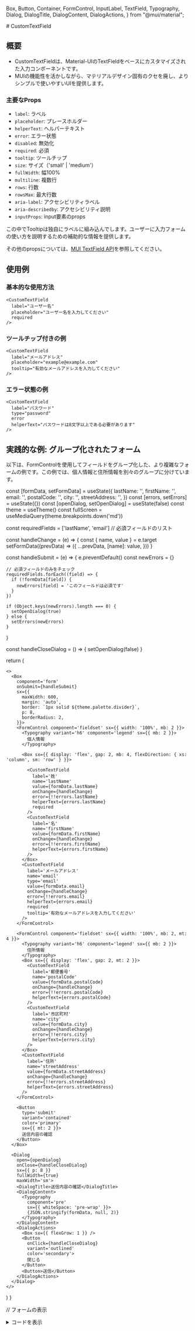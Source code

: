   Box,
  Button,
  Container,
  FormControl,
  InputLabel,
  TextField,
  Typography,
  Dialog,
  DialogTitle,
  DialogContent,
  DialogActions,
} from "@mui/material";

<Meta title="Components/Form/CustomTextField/Info" />

<ThemeProvider theme={theme}>

<Container>
# CustomTextField

## 概要

- CustomTextFieldは、Material-UIのTextFieldをベースにカスタマイズされた入力コンポーネントです。
- MUIの機能性を活かしながら、マテリアルデザイン固有のクセを廃し、よりシンプルで使いやすいUIを提供します。

### 主要なProps

- `label`: ラベル
- `placeholder`: プレースホルダー
- `helperText`: ヘルパーテキスト
- `error`: エラー状態
- `disabled`: 無効化
- `required`: 必須
- `tooltip`: ツールチップ
- `size`: サイズ（'small' | 'medium'）
- `fullWidth`: 幅100%
- `multiline`: 複数行
- `rows`: 行数
- `rowsMax`: 最大行数
- `aria-label`: アクセシビリティラベル
- `aria-describedby`: アクセシビリティ説明
- `inputProps`: input要素のprops

この中でTooltipは独自にラベルに組み込んでします。ユーザーに入力フォームの使い方を説明するための補助的な情報を提供します。

その他のpropsについては、[MUI TextField API](https://mui.com/api/text-field/)を参照してください。

## 使用例

### 基本的な使用方法

<CustomTextField
  label="ユーザー名"
  placeholder="ユーザー名を入力してください"
  required
/>

```tsx
<CustomTextField
  label="ユーザー名"
  placeholder="ユーザー名を入力してください"
  required
/>
```

### ツールチップ付きの例

<CustomTextField
  label="メールアドレス"
  placeholder="example@example.com"
  tooltip="有効なメールアドレスを入力してください"
/>

```tsx
<CustomTextField
  label="メールアドレス"
  placeholder="example@example.com"
  tooltip="有効なメールアドレスを入力してください"
/>
```

### エラー状態の例

<CustomTextField
  label="パスワード"
  type="password"
  error
  helperText="パスワードは8文字以上である必要があります"
/>

```tsx
<CustomTextField
  label="パスワード"
  type="password"
  error
  helperText="パスワードは8文字以上である必要があります"
/>
```

## 実践的な例: グループ化されたフォーム

以下は、FormControlを使用してフィールドをグループ化した、より複雑なフォームの例です。この例では、個人情報と住所情報を別々のグループに分けています。

  const [formData, setFormData] = useState({
    lastName: '',
    firstName: '',
    email: '',
    postalCode: '',
    city: '',
    streetAddress: '',
  })
  const [errors, setErrors] = useState({})
  const [openDialog, setOpenDialog] = useState(false)
  const theme = useTheme()
  const fullScreen = useMediaQuery(theme.breakpoints.down('md'))

  const requiredFields = ['lastName', 'email'] // 必須フィールドのリスト

  const handleChange = (e) => {
    const { name, value } = e.target
    setFormData((prevData) => ({
      ...prevData,
      [name]: value,
    }))
  }

  const handleSubmit = (e) => {
    e.preventDefault()
    const newErrors = {}

    // 必須フィールドのみをチェック
    requiredFields.forEach((field) => {
      if (!formData[field]) {
        newErrors[field] = 'このフィールドは必須です'
      }
    })

    if (Object.keys(newErrors).length === 0) {
      setOpenDialog(true)
    } else {
      setErrors(newErrors)
    }

  }

  const handleCloseDialog = () => {
    setOpenDialog(false)
  }

  return (

    <>
      <Box
        component='form'
        onSubmit={handleSubmit}
        sx={{
          maxWidth: 600,
          margin: 'auto',
          border: `1px solid ${theme.palette.divider}`,
          p: 8,
          borderRadius: 2,
        }}>
        <FormControl component='fieldset' sx={{ width: '100%', mb: 2 }}>
          <Typography variant='h6' component='legend' sx={{ mb: 2 }}>
            個人情報
          </Typography>

          <Box sx={{ display: 'flex', gap: 2, mb: 4, flexDirection: { xs: 'column', sm: 'row' } }}>

            <CustomTextField
              label='姓'
              name='lastName'
              value={formData.lastName}
              onChange={handleChange}
              error={!!errors.lastName}
              helperText={errors.lastName}
              required
            />
            <CustomTextField
              label='名'
              name='firstName'
              value={formData.firstName}
              onChange={handleChange}
              error={!!errors.firstName}
              helperText={errors.firstName}
            />
          </Box>
          <CustomTextField
            label='メールアドレス'
            name='email'
            type='email'
            value={formData.email}
            onChange={handleChange}
            error={!!errors.email}
            helperText={errors.email}
            required
            tooltip='有効なメールアドレスを入力してください'
          />
        </FormControl>

        <FormControl component='fieldset' sx={{ width: '100%', mb: 2, mt: 4 }}>
          <Typography variant='h6' component='legend' sx={{ mb: 2 }}>
            住所情報
          </Typography>
          <Box sx={{ display: 'flex', gap: 2, mt: 2 }}>
            <CustomTextField
              label='郵便番号'
              name='postalCode'
              value={formData.postalCode}
              onChange={handleChange}
              error={!!errors.postalCode}
              helperText={errors.postalCode}
            />
            <CustomTextField
              label='市区町村'
              name='city'
              value={formData.city}
              onChange={handleChange}
              error={!!errors.city}
              helperText={errors.city}
            />
          </Box>
          <CustomTextField
            label='住所'
            name='streetAddress'
            value={formData.streetAddress}
            onChange={handleChange}
            error={!!errors.streetAddress}
            helperText={errors.streetAddress}
          />
        </FormControl>

        <Button
          type='submit'
          variant='contained'
          color='primary'
          sx={{ mt: 2 }}>
          送信内容の確認
        </Button>
      </Box>

      <Dialog
        open={openDialog}
        onClose={handleCloseDialog}
        sx={{ p: 8 }}
        fullWidth={true}
        maxWidth='sm'>
        <DialogTitle>送信内容の確認</DialogTitle>
        <DialogContent>
          <Typography
            component='pre'
            sx={{ whiteSpace: 'pre-wrap' }}>
            {JSON.stringify(formData, null, 2)}
          </Typography>
        </DialogContent>
        <DialogActions>
          <Box sx={{ flexGrow: 1 }} />
          <Button
            onClick={handleCloseDialog}
            variant='outlined'
            color='secondary'>
            閉じる
          </Button>
          <Button>送信</Button>
        </DialogActions>
      </Dialog>
    </>

  )
}

// フォームの表示

<GroupedForm />

<details>
<summary>コードを表示</summary>
```tsx
export const GroupedForm = () => {
  const [formData, setFormData] = useState({
    lastName: '',
    firstName: '',
    email: '',
    postalCode: '',
    city: '',
    streetAddress: '',
  })
  const [errors, setErrors] = useState({})
  const [openDialog, setOpenDialog] = useState(false)
  const theme = useTheme()
  const fullScreen = useMediaQuery(theme.breakpoints.down('md'))

const requiredFields = ['lastName', 'email'] // 必須フィールドのリスト

const handleChange = (e) => {
const { name, value } = e.target
setFormData((prevData) => ({
...prevData,
[name]: value,
}))
}

const handleSubmit = (e) => {
e.preventDefault()
const newErrors = {}

    // 必須フィールドのみをチェック
    requiredFields.forEach((field) => {
      if (!formData[field]) {
        newErrors[field] = 'このフィールドは必須です'
      }
    })

    if (Object.keys(newErrors).length === 0) {
      setOpenDialog(true)
    } else {
      setErrors(newErrors)
    }

}

const handleCloseDialog = () => {
setOpenDialog(false)
}

return (

<>
<Box
component='form'
onSubmit={handleSubmit}
sx={{
          maxWidth: 600,
          margin: 'auto',
          border: `1px solid ${theme.palette.divider}`,
          p: 8,
          borderRadius: 2,
        }}>
<FormControl component='fieldset' sx={{ width: '100%', mb: 2 }}>

<Typography variant="h6" component="legend" sx={{ mb: 2 }}>
  個人情報
</Typography>

<Box sx={{ display: 'flex', gap: 2, mb: 4, flexDirection: { xs: 'column', sm: 'row' } }}>

<CustomTextField
              label='姓'
              name='lastName'
              value={formData.lastName}
              onChange={handleChange}
              error={!!errors.lastName}
              helperText={errors.lastName}
              required
            />
<CustomTextField
              label='名'
              name='firstName'
              value={formData.firstName}
              onChange={handleChange}
              error={!!errors.firstName}
              helperText={errors.firstName}
            />
</Box>
<CustomTextField
            label='メールアドレス'
            name='email'
            type='email'
            value={formData.email}
            onChange={handleChange}
            error={!!errors.email}
            helperText={errors.email}
            required
            tooltip='有効なメールアドレスを入力してください'
          />
</FormControl>

        <FormControl component='fieldset' sx={{ width: '100%', mb: 2, mt: 4 }}>
          <Typography variant='h6' component='legend' sx={{ mb: 2 }}>
            住所情報
          </Typography>
          <Box sx={{ display: 'flex', gap: 2, mt: 2 }}>
            <CustomTextField
              label='郵便番号'
              name='postalCode'
              value={formData.postalCode}
              onChange={handleChange}
              error={!!errors.postalCode}
              helperText={errors.postalCode}
            />
            <CustomTextField
              label='市区町村'
              name='city'
              value={formData.city}
              onChange={handleChange}
              error={!!errors.city}
              helperText={errors.city}
            />
          </Box>
          <CustomTextField
            label='住所'
            name='streetAddress'
            value={formData.streetAddress}
            onChange={handleChange}
            error={!!errors.streetAddress}
            helperText={errors.streetAddress}
          />
        </FormControl>

        <Button
          type='submit'
          variant='contained'
          color='primary'
          sx={{ mt: 2 }}>
          送信内容の確認
        </Button>
      </Box>

      <Dialog
        open={openDialog}
        onClose={handleCloseDialog}
        sx={{ p: 8 }}
        fullWidth={true}
        maxWidth='sm'>
        <DialogTitle>送信内容の確認</DialogTitle>
        <DialogContent>
          <Typography
            component='pre'
            sx={{ whiteSpace: 'pre-wrap' }}>
            {JSON.stringify(formData, null, 2)}
          </Typography>
        </DialogContent>
        <DialogActions>
          <Box sx={{ flexGrow: 1 }}/>
          <Button
            onClick={handleCloseDialog}
            variant='outlined'
            color='secondary'>
            閉じる
          </Button>
          <Button>送信</Button>
        </DialogActions>
      </Dialog>
    </>

)
}

```
</details>

この例では、`FormControl`コンポーネントを使用して、関連するフィールドをグループ化しています。主な特徴は以下の通りです：

1. `FormControl`を使用して、個人情報と住所情報を別々のセクションに分けています
1. フォーム特有のやや」複雑なレイアウトを実現しています
1. 所定のフィールドに対して、バリデーションとエラー表示を実装しています
5. レスポンシブなレイアウトを実現しています

このようなグループ化されたフォームレイアウトは、ユーザーにとって情報を整理しやすく、入力しやすいインターフェースを提供します。また、開発者にとっても、関連するフィールドを論理的にグループ化できるため、コードの管理が容易になります。

この例では、フォームの状態管理、バリデーション、エラー表示、そしてSubmit時の値の確認を表示するためのダイアログを実装しています。

## カスタマイズ

CustomTextFieldのさらなるカスタマイズが必要な場合は、[MUIカスタマイズガイド](https://mui.com/customization/how-to-customize/)を参照し、プロジェクトの要件に合わせて調整してください。

## 関連リンク

- [MUI TextField](https://mui.com/components/text-fields/)
- [MUI Form API](https://mui.com/api/form-control/)
- [MUI Input API](https://mui.com/api/input/)

その他UIのカスタマイズは、[公式ドキュメント](https://mui.com/components/text-fields/#customized-inputs)を参照してください。

特にMuiを業務システムで開発する場合は、細かなUIカスタマイズのニーズが出てくると思います。その際は、[公式ドキュメント](https://mui.com/customization/how-to-customize/)を参照し、細かなアップデートを繰り返し、自社のデザインシステムに近づけていくことをおすすめします。

## API Props一覧

TextFieldのオプションは、以下の通りです。詳細なAPIは[公式ドキュメント](https://mui.com/api/text-field/)も参照してください

<table>
  <tr>
    <th>Name</th>
    <th>Type</th>
    <th>Default</th>
    <th>Description</th>
  </tr>
  <tr>
    <td>label</td>
    <td>node</td>
    <td></td>
    <td>ラベル</td>
  </tr>
  <tr>
    <td>placeholder</td>
    <td>string</td>
    <td></td>
    <td>プレースホルダー</td>
  </tr>
  <tr>
    <td>helperText</td>
    <td>node</td>
    <td></td>
    <td>ヘルパーテキスト</td>
  </tr>
  <tr>
    <td>error</td>
    <td>bool</td>
    <td>false</td>
    <td>エラー</td>
  </tr>
  <tr>
    <td>disabled</td>
    <td>bool</td>
    <td>false</td>
    <td>無効化</td>
  </tr>
  <tr>
    <td>fullWidth</td>
    <td>bool</td>
    <td>false</td>
    <td>幅100%</td>
  </tr>
  <tr>
    <td>multiline</td>
    <td>bool</td>
    <td>false</td>
    <td>複数行</td>
  </tr>
  <tr>
    <td>rows</td>
    <td>number</td>
    <td>1</td>
    <td>行数</td>
  </tr>
  <tr>
    <td>rowsMax</td>
    <td>number</td>
    <td></td>
    <td>最大行数</td>
  </tr>
  <tr>
    <td>inputProps</td>
    <td>object</td>
    <td></td>
    <td>input要素のprops</td>
  </tr>
  <tr>
    <td>InputProps</td>
    <td>object</td>
    <td></td>
    <td>Input要素のprops</td>
  </tr>
  <tr>
    <td>InputLabelProps</td>
    <td>object</td>
    <td></td>
    <td>InputLabel要素のprops</td>
  </tr>
  <tr>
    <td>FormHelperTextProps</td>
    <td>object</td>
    <td></td>
    <td>FormHelperText要素のprops</td>
  </tr>
  <tr>
    <td>variant</td>
    <td>'standard' \| 'outlined' \| 'filled'</td>
    <td>'standard'</td>
    <td>バリエーション</td>
  </tr>
  <tr>
    <td>color</td>
    <td>'primary' \| 'secondary'</td>
    <td>'primary'</td>
    <td>色</td>
  </tr>
  <tr>
    <td>size</td>
    <td>'small' \| 'medium'</td>
    <td>'medium'</td>
    <td>サイズ</td>
  </tr>
  <tr>
    <td>select</td>
    <td>bool</td>
    <td>false</td>
    <td>セレクトボックス</td>
  </tr>
</table>

## Form API Links

- [TextField](https://mui.com/api/text-field/)
- [OutlinedInput](https://mui.com/api/outlined-input/)
- [FilledInput](https://mui.com/api/filled-input/)
- [Input](https://mui.com/api/input/)
- [InputBase](https://mui.com/api/input-base/)
- [InputAdornment](https://mui.com/api/input-adornment/)
- [InputLabel](https://mui.com/api/input-label/)
- [FormHelperText](https://mui.com/api/form-helper-text/)
- [Select](https://mui.com/api/select/)
- [TextareaAutosize](https://mui.com/api/textarea-autosize/)

## Link

<div className="link-list">
  <a
    className="link-item"
    href="https://mui.com/components/text-fields/"
    target="_blank"
    rel="noreferrer"
  >
    <span>
      <strong>MUI</strong>
      TextField
    </span>
  </a>
</div>

</Container>
</ThemeProvider>
```

